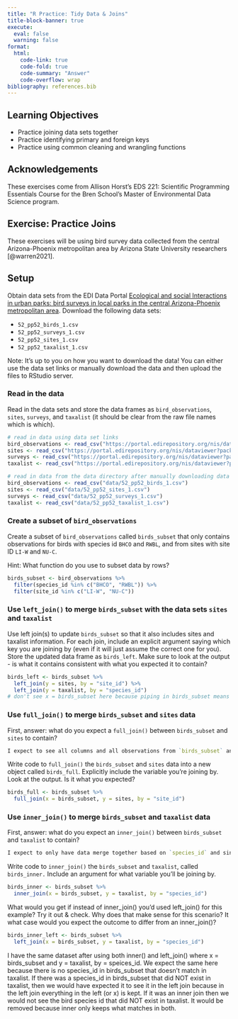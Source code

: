 ```yaml
---
title: "R Practice: Tidy Data & Joins"
title-block-banner: true
execute: 
  eval: false
  warning: false
format:
  html: 
    code-link: true
    code-fold: true
    code-summary: "Answer"
    code-overflow: wrap
bibliography: references.bib
---
```


## Learning Objectives {.unnumbered}

-   Practice joining data sets together
-   Practice identifying primary and foreign keys
-   Practice using common cleaning and wrangling functions

::: callout-danger
## Acknowledgements

These exercises come from Allison Horst's EDS 221: Scientific Programming Essentials Course for the Bren School's Master of Environmental Data Science program.
:::

## Exercise: Practice Joins

These exercises will be using bird survey data collected from the central Arizona-Phoenix metropolitan area by Arizona State University researchers [@warren2021].

::: callout-tip
## Setup

Obtain data sets from the EDI Data Portal [Ecological and social Interactions in urban parks: bird surveys in local parks in the central Arizona-Phoenix metropolitan area](https://portal.edirepository.org/nis/mapbrowse?scope=knb-lter-cap&identifier=256&revision=10). Download the following data sets:

-   `52_pp52_birds_1.csv`
-   `52_pp52_surveys_1.csv`
-   `52_pp52_sites_1.csv`
-   `52_pp52_taxalist_1.csv`

Note: It's up to you on how you want to download the data! You can either use the data set links or manually download the data and then upload the files to RStudio server.
:::

### Read in the data

Read in the data sets and store the data frames as `bird_observations`, `sites`, `surveys`, and `taxalist` (it should be clear from the raw file names which is which).

```r
# read in data using data set links
bird_observations <- read_csv("https://portal.edirepository.org/nis/dataviewer?packageid=knb-lter-cap.256.10&entityid=53edaa7a0e083013d9bf20322db1780e")
sites <- read_csv("https://portal.edirepository.org/nis/dataviewer?packageid=knb-lter-cap.256.10&entityid=b2466fa5cb5ed7ee1ea91398fc291c59")
surveys <- read_csv("https://portal.edirepository.org/nis/dataviewer?packageid=knb-lter-cap.256.10&entityid=81bf72420e69077097fb0790dcdc63a6")
taxalist <- read_csv("https://portal.edirepository.org/nis/dataviewer?packageid=knb-lter-cap.256.10&entityid=58f863b7e3066e68536a9cacdc7bd58e")

# read in data from the data directory after manually downloading data 
bird_observations <- read_csv("data/52_pp52_birds_1.csv")
sites <- read_csv("data/52_pp52_sites_1.csv")
surveys <- read_csv("data/52_pp52_surveys_1.csv")
taxalist <- read_csv("data/52_pp52_taxalist_1.csv")
```

### Create a subset of `bird_observations`

Create a subset of `bird_observations` called `birds_subset` that only contains observations for birds with species id `BHCO` and `RWBL`, and from sites with site ID `LI-W` and `NU-C`.

Hint: What function do you use to subset data by rows?

```r
birds_subset <- bird_observations %>% 
  filter(species_id %in% c("BHCO", "RWBL")) %>% 
  filter(site_id %in% c("LI-W", "NU-C"))
```

### Use `left_join()` to merge `birds_subset` with the data sets `sites` and `taxalist`

Use left join(s) to update `birds_subset` so that it also includes sites and taxalist information. For each join, include an explicit argument saying which key you are joining by (even if it will just assume the correct one for you). Store the updated data frame as `birds_left`. Make sure to look at the output - is what it contains consistent with what you expected it to contain?

```r
birds_left <- birds_subset %>% 
  left_join(y = sites, by = "site_id") %>% 
  left_join(y = taxalist, by = "species_id")
# don't see x = birds_subset here because piping in birds_subset means it automatically assumes birds_subset as x.
```

### Use `full_join()` to merge `birds_subset` and `sites` data

First, answer: what do you expect a `full_join()` between `birds_subset` and `sites` to contain?

```r
I expect to see all columns and all observations from `birds_subset` and all columns from `sites` to be merged into one dataset because in a full join everything is kept. 
```

Write code to `full_join()` the `birds_subset` and `sites` data into a new object called `birds_full`. Explicitly include the variable you’re joining by. Look at the output. Is it what you expected?

```r
birds_full <- birds_subset %>% 
  full_join(x = birds_subset, y = sites, by = "site_id")
```

### Use `inner_join()` to merge `birds_subset` and `taxalist` data

First, answer: what do you expect an `inner_join()` between `birds_subset` and `taxalist` to contain?

```r
I expect to only have data merge together based on `species_id` and since there is only `BHCO` and `RWBL` in `birds_subset` then I will only retain data related to those two species. I will also expect to see the columns from `taxalist`: `common_name` and `asu_itis` to be merged into the data set.
```

Write code to `inner_join()` the `birds_subset` and `taxalist`, called `birds_inner.` Include an argument for what variable you’ll be joining by.

```r
birds_inner <- birds_subset %>% 
  inner_join(x = birds_subset, y = taxalist, by = "species_id")
```

What would you get if instead of inner_join() you’d used left_join() for this example? Try it out & check. Why does that make sense for this scenario? It what case would you expect the outcome to differ from an inner_join()?

```r
birds_inner_left <- birds_subset %>% 
  left_join(x = birds_subset, y = taxalist, by = "species_id")
```

I have the same dataset after using both inner() and left_join() where x = birds_subset and y = taxalist, by = speices_id. We expect the same here because there is no species_id in birds_subset that doesn't match in taxalist. If there was a species_id in birds_subset that did NOT exist in taxalist, then we would have expected it to see it in the left join because in the left join everything in the left (or x) is kept. If it was an inner join then we would not see the bird species id that did NOT exist in taxalist. It would be removed because inner only keeps what matches in both.
